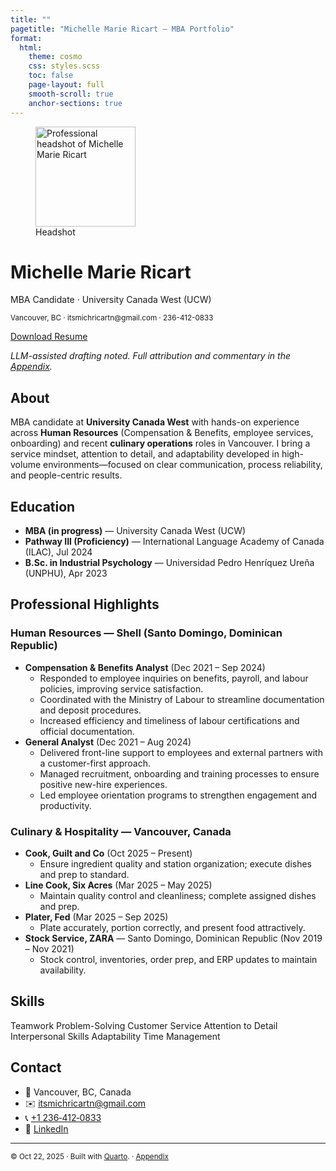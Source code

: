 ```yaml
---
title: ""
pagetitle: "Michelle Marie Ricart — MBA Portfolio"
format:
  html:
    theme: cosmo
    css: styles.scss
    toc: false
    page-layout: full
    smooth-scroll: true
    anchor-sections: true
---
```


::: {.hero .center}
![Headshot](headshot.jpg){.headshot alt="Professional headshot of Michelle Marie Ricart" width="160"}

# Michelle Marie Ricart
MBA Candidate · University Canada West (UCW)

<small>Vancouver, BC · itsmichricartn@gmail.com · 236-412-0833</small>

[Download Resume](MichelleRicart_Resume.pdf){.btn .btn-primary role="button"}
:::

<div class="center">
<em>LLM-assisted drafting noted. Full attribution and commentary in the <a href="appendix.html">Appendix</a>.</em>
</div>

## About
MBA candidate at **University Canada West** with hands-on experience across **Human Resources** (Compensation & Benefits, employee services, onboarding) and recent **culinary operations** roles in Vancouver. I bring a service mindset, attention to detail, and adaptability developed in high-volume environments—focused on clear communication, process reliability, and people-centric results.

## Education
- **MBA (in progress)** — University Canada West (UCW)
- **Pathway III (Proficiency)** — International Language Academy of Canada (ILAC), Jul 2024
- **B.Sc. in Industrial Psychology** — Universidad Pedro Henríquez Ureña (UNPHU), Apr 2023

## Professional Highlights
### Human Resources — Shell (Santo Domingo, Dominican Republic)
- **Compensation & Benefits Analyst** (Dec 2021 – Sep 2024)  
  - Responded to employee inquiries on benefits, payroll, and labour policies, improving service satisfaction.  
  - Coordinated with the Ministry of Labour to streamline documentation and deposit procedures.  
  - Increased efficiency and timeliness of labour certifications and official documentation.
- **General Analyst** (Dec 2021 – Aug 2024)  
  - Delivered front-line support to employees and external partners with a customer-first approach.  
  - Managed recruitment, onboarding and training processes to ensure positive new-hire experiences.  
  - Led employee orientation programs to strengthen engagement and productivity.

### Culinary & Hospitality — Vancouver, Canada
- **Cook, Guilt and Co** (Oct 2025 – Present)  
  - Ensure ingredient quality and station organization; execute dishes and prep to standard.
- **Line Cook, Six Acres** (Mar 2025 – May 2025)  
  - Maintain quality control and cleanliness; complete assigned dishes and prep. 
- **Plater, Fed** (Mar 2025 – Sep 2025)  
  - Plate accurately, portion correctly, and present food attractively.
- **Stock Service, ZARA** — Santo Domingo, Dominican Republic (Nov 2019 – Nov 2021)  
  - Stock control, inventories, order prep, and ERP updates to maintain availability.

## Skills
<span class="tag">Teamwork</span>
<span class="tag">Problem-Solving</span>
<span class="tag">Customer Service</span>
<span class="tag">Attention to Detail</span>
<span class="tag">Interpersonal Skills</span>
<span class="tag">Adaptability</span>
<span class="tag">Time Management</span>

## Contact
- 📍 Vancouver, BC, Canada
- ✉️ <a href="mailto:itsmichricartn@gmail.com">itsmichricartn@gmail.com</a>
- 📞 <a href="tel:+12364120833">+1 236‑412‑0833</a>
- 🔗 <a href="https://www.linkedin.com/" target="_blank" rel="noopener">LinkedIn</a> <!-- Add your URL -->

---

<div class="footer center">
  <small>© Oct 22, 2025 · Built with <a href="https://quarto.org/" target="_blank" rel="noopener">Quarto</a>. · <a href="appendix.html">Appendix</a></small>
</div>
